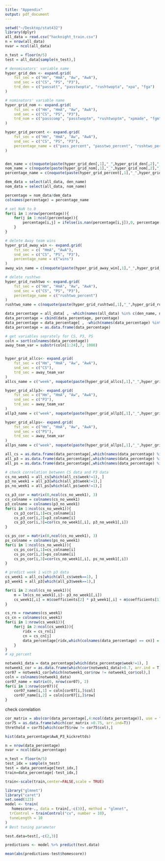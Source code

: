 ```yaml
---
title: "Appendix"
output: pdf_document
---
```

```r
setwd("~/Desktop/stat432")
library(dplyr)
all_data = read.csv("hacknight_train.csv")
n = nrow(all_data)
nvar = ncol(all_data)

n_test = floor(n/5)
test = all_data[sample(n_test),]

# denominators' variable name
hyper_grid_den <- expand.grid(
    fst_sec = c("Hm", "HmA", "Aw", "AwA"),
    snd_sec = c("CS", "PS", "P3"),
    trd_den = c("passatt", "passtwopta", "rushtwopta", "xpa", "fga")
)

# nominators' variable name
hyper_grid_nom <- expand.grid(
    fst_sec = c("Hm", "HmA", "Aw", "AwA"),
    snd_sec = c("CS", "PS", "P3"),    
    trd_nom = c("passcomp", "passtwoptm", "rushtwoptm", "xpmade", "fgm")
)

hyper_grid_percent <- expand.grid(
    fst_sec = c("Hm", "HmA", "Aw", "AwA"),
    snd_sec = c("CS", "PS", "P3"),
    percentage_name = c("pass_percent", "passtwo_percent", "rushtwo_percent", "xp_percent", "fg_percent")
)


den_name = c(noquote(paste(hyper_grid_den[,1],"_",hyper_grid_den[,2],"_", hyper_grid_den[,3], sep="")))
nom_name = c(noquote(paste(hyper_grid_nom[,1],"_",hyper_grid_nom[,2],"_", hyper_grid_nom[,3], sep="")))
percentage_name = c(noquote(paste(hyper_grid_percent[,1],"_",hyper_grid_percent[,2],"_", hyper_grid_percent[,3], sep="")))

dem_data = select(all_data, den_name)
nom_data = select(all_data, nom_name)

percentage = nom_data/dem_data
colnames(percentage) = percentage_name

# set NaN to 0
for(i in 1:nrow(percentage)){
    for(j in 1:ncol(percentage)){
        percentage[i,j] = ifelse(is.nan(percentage[i,j]),0, percentage[i,j])
    }
}

# delete Away team wins
hyper_grid_away_win <- expand.grid(
    fst_sec = c( "HmA", "AwA"),
    snd_sec = c("CS", "PS", "P3"),
    percentage_name = c("wins")
)
away_win_name = c(noquote(paste(hyper_grid_away_win[,1],"_",hyper_grid_away_win[,2],"_", hyper_grid_away_win[,3], sep="")))

# delete rushtwo
hyper_grid_rushtwo <- expand.grid(
    fst_sec = c("Hm", "HmA", "Aw", "AwA"),
    snd_sec = c("CS", "PS", "P3"),
    percentage_name = c("rushtwo_percent")
)
rushtwo_name = c(noquote(paste(hyper_grid_rushtwo[,1],"_",hyper_grid_rushtwo[,2],"_", hyper_grid_rushtwo[,3], sep="")))

data_percentage = all_data[ , -which(names(all_data) %in% c(den_name, nom_name, away_win_name))]
data_percentage = cbind(data_percentage, percentage)
data_percentage = data_percentage[ , -which(names(data_percentage) %in% c(rushtwo_name))]
data_percentage = as.data.frame(data_percentage)
```


```r
# get variables seprately for CS, P3, PS
coln = sort(colnames(data_percentage))
away_team_var = substr(coln[1:24],7, 1000)


hyper_grid_allcs<- expand.grid(
    fst_sec = c("Hm", "HmA", "Aw", "AwA"),
    snd_sec = c("CS"),
    trd_sec = away_team_var
)
allcs_name = c("week", noquote(paste(hyper_grid_allcs[,1],"_",hyper_grid_allcs[,2],"_", hyper_grid_allcs[,3], sep="")))

hyper_grid_allp3<- expand.grid(
    fst_sec = c("Hm", "HmA", "Aw", "AwA"),
    snd_sec = c("P3"),
    trd_sec = away_team_var
)
allp3_name = c("week", noquote(paste(hyper_grid_allp3[,1],"_",hyper_grid_allp3[,2],"_", hyper_grid_allp3[,3], sep="")))

hyper_grid_allps<- expand.grid(
    fst_sec = c("Hm", "HmA", "Aw", "AwA"),
    snd_sec = c("PS"),
    trd_sec = away_team_var
)
allps_name = c("week", noquote(paste(hyper_grid_allps[,1],"_",hyper_grid_allps[,2],"_", hyper_grid_allps[,3], sep="")))

all_cs = as.data.frame(data_percentage[,which(names(data_percentage) %in% allcs_name)])
all_p3 = as.data.frame(data_percentage[,which(names(data_percentage) %in% allp3_name)])
all_ps = as.data.frame(data_percentage[,which(names(data_percentage) %in% allps_name)])
```

```r
# check correlation between CS data and P3 data
cs_no_week1 = all_cs[which(all_cs$week!=1), ]
p3_no_week1 = all_p3[which(all_p3$week!=1),]
ps_no_week1 = all_ps[which(all_ps$week!=1),]

cs_p3_cor = matrix(0,ncol(cs_no_week1), 3)
cs_colname = colnames(cs_no_week1)
p3_colname = colnames(p3_no_week1)
for(i in 1:ncol(cs_no_week1)){
    cs_p3_cor[i,1]=cs_colname[i]
    cs_p3_cor[i,2]=p3_colname[i]
    cs_p3_cor[i,3]=cor(cs_no_week1[,i], p3_no_week1[,i])
}

cs_ps_cor = matrix(0,ncol(cs_no_week1), 3)
ps_colname = colnames(ps_no_week1)
for(i in 1:ncol(cs_no_week1)){
    cs_ps_cor[i,1]=cs_colname[i]
    cs_ps_cor[i,2]=ps_colname[i]
    cs_ps_cor[i,3]=cor(cs_no_week1[,i], ps_no_week1[,i])
}
```


```r
# predict week 1 with p3 data
cs_week1 = all_cs[which(all_cs$week==1), ]
p3_week1 = all_p3[which(all_p3$week==1),]

for(i in 2:ncol(cs_no_week1)){
    m = lm(cs_no_week1[,i]~ p3_no_week1[,i])    
    cs_week1[,i] = m$coefficients[2] * p3_week1[,i] + m$coefficients[1]
}

cs_rn = rownames(cs_week1)
cs_cn = colnames(cs_week1)
for(i in 1:nrow(cs_week1)){
    for(j in 2:ncol(cs_week1)){
        ridx = cs_rn[i]
        cn = cs_cn[j]
        data_percentage[ridx,which(colnames(data_percentage) == cn)] = cs_week1[i,j]
    }
}
# xp_percent
```






```r
notweek1_data = data_percentage[which(data_percentage$week!=1), ]
notweek1_cor = as.data.frame(which(cor(notweek1_data)>0.7, arr.ind = T))
cor07 = notweek1_cor[which(notweek1_cor$row != notweek1_cor$col),]
coln = colnames(notweek1_data)
cor07_name = matrix(0, nrow(cor07), 2)
for(i in 1:nrow(cor07)){
    cor07_name[i,1] = coln[cor07[i,]$col]
    cor07_name[i,2] = coln[cor07[i,]$row]
}
```


check correlation
```r
cor_matrix = abs(cor(data_percentage[,4:ncol(data_percentage)], use = "complete.obs"))
cor75 = as.data.frame(which(cor_matrix >0.75, arr.ind=T))
threthold = cor75[which(cor75$row != cor75$col),]

```

```r
hist(data_percentage$AwA_P3_kickrettds)
```

```r
n = nrow(data_percentage)
nvar = ncol(data_percentage)

n_test = floor(n/5)
test_idx = sample(n_test)
test = data_percentage[test_idx,]
train=data_percentage[-test_idx,]
```

```r
train<-scale(train,center=FALSE,scale = TRUE)
```







```r
library("glmnet")
library("caret")
set.seed(123)
model <- train(
   homescore~., data = train[,-c(3)], method = "glmnet",
  trControl = trainControl("cv", number = 10),
  tuneLength = 10
)
# Best tuning parameter

```

```r
test.data=test[,-c(2,3)]
```

```r
predictions <- model %>% predict(test.data)
```


```r
mean(abs(predictions-test$homescore))
```

